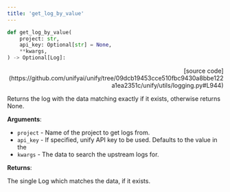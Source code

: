 ```yaml
---
title: 'get_log_by_value'
---
```


```python
def get_log_by_value(
    project: str,
    api_key: Optional[str] = None,
    **kwargs,
) -> Optional[Log]:
```

<p align="right">[source code](https://github.com/unifyai/unify/tree/09dcb19453cce510fbc9430a8bbe122a1ea2351c/unify/utils/logging.py#L944)</p>

Returns the log with the data matching exactly if it exists,
otherwise returns None.

**Arguments**:

- `project` - Name of the project to get logs from.
- `api_key` - If specified, unify API key to be used. Defaults to the value in the
- `kwargs` - The data to search the upstream logs for.



**Returns**:

The single Log which matches the data, if it exists.
